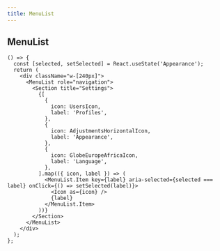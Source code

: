```yaml
---
title: MenuList
---
```


## MenuList

```tsx preview
() => {
  const [selected, setSelected] = React.useState('Appearance');
  return (
    <div className="w-[240px]">
      <MenuList role="navigation">
        <Section title="Settings">
          {[
            {
              icon: UsersIcon,
              label: 'Profiles',
            },
            {
              icon: AdjustmentsHorizontalIcon,
              label: 'Appearance',
            },
            {
              icon: GlobeEuropeAfricaIcon,
              label: 'Language',
            },
          ].map(({ icon, label }) => (
            <MenuList.Item key={label} aria-selected={selected === label} onClick={() => setSelected(label)}>
              <Icon as={icon} />
              {label}
            </MenuList.Item>
          ))}
        </Section>
      </MenuList>
    </div>
  );
};
```
